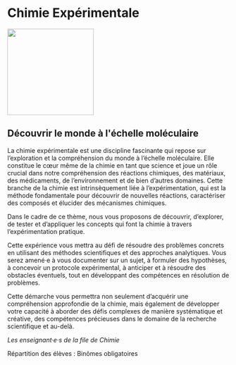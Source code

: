 # Chimie Expérimentale

::: {.center data-latex=""}
![](images/chimie-experimentale.png){height=14em}
:::

## Découvrir le monde à l&#039;échelle moléculaire {-}

La chimie expérimentale est une discipline fascinante qui repose sur
l'exploration et la compréhension du monde à l'échelle moléculaire.
Elle constitue le cœur même de la chimie en tant que science et joue un
rôle crucial dans notre compréhension des réactions chimiques, des
matériaux, des médicaments, de l'environnement et de bien d'autres
domaines. Cette branche de la chimie est intrinsèquement liée à
l'expérimentation, qui est la méthode fondamentale pour découvrir de
nouvelles réactions, caractériser des composés et élucider des
mécanismes chimiques.

Dans le cadre de ce thème, nous vous proposons de découvrir,
d'explorer, de tester et d'appliquer les concepts qui font la chimie à
travers l'expérimentation pratique.

Cette expérience vous mettra au défi de résoudre des problèmes concrets
en utilisant des méthodes scientifiques et des approches analytiques.
Vous serez amené·e à vous documenter sur un sujet, à formuler des
hypothèses, à concevoir un protocole expérimental, à anticiper et à
résoudre des obstacles éventuels, tout en développant des compétences en
résolution de problèmes.

Cette démarche vous permettra non seulement d'acquérir une
compréhension approfondie de la chimie, mais également de développer
votre capacité à aborder des défis complexes de manière systématique et
créative, des compétences précieuses dans le domaine de la recherche
scientifique et au-delà.

::: {.signature data-latex=""}
_Les enseignant·e·s de la file de Chimie_
:::
Répartition des élèves : Binômes obligatoires